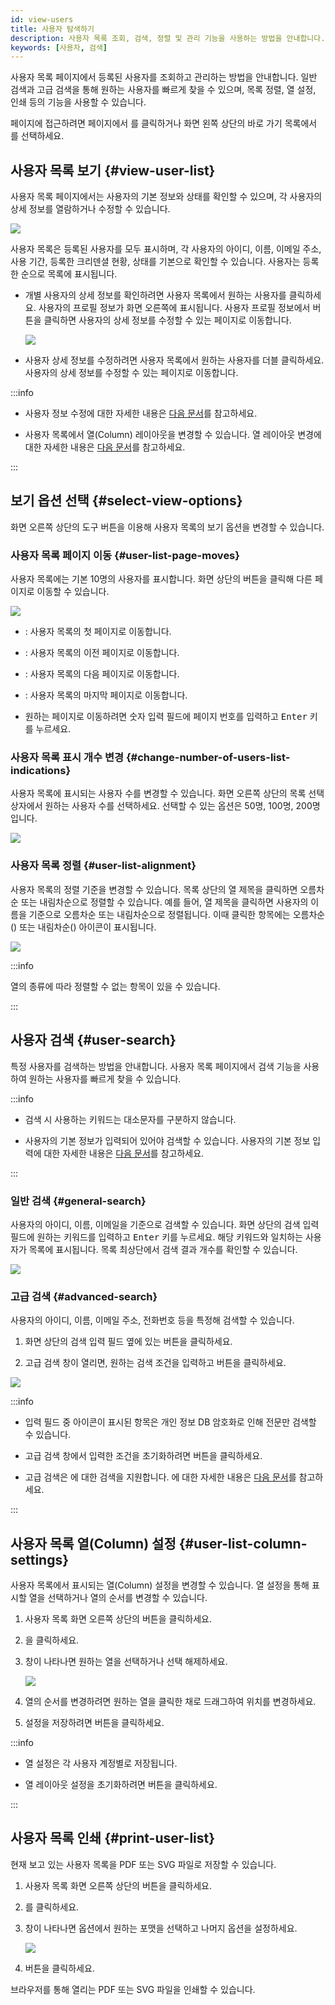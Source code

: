 ```yaml
---
id: view-users
title: 사용자 탐색하기
description: 사용자 목록 조회, 검색, 정렬 및 관리 기능을 사용하는 방법을 안내합니다.
keywords: [사용자, 검색]
---
```


사용자 목록 페이지에서 등록된 사용자를 조회하고 관리하는 방법을 안내합니다. 일반 검색과 고급 검색을 통해 원하는 사용자를 빠르게 찾을 수 있으며, 목록 정렬, 열 설정, 인쇄 등의 기능을 사용할 수 있습니다.

<Cmd sid='shell.header.user' /> 페이지에 접근하려면 <Cmd sid='shell.header.launcher' /> 페이지에서 <Cmd sid='shell.header.user' />를 클릭하거나 화면 왼쪽 상단의 바로 가기 목록에서 <Cmd sid='shell.header.user' />를 선택하세요.

## 사용자 목록 보기 {#view-user-list}

사용자 목록 페이지에서는 사용자의 기본 정보와 상태를 확인할 수 있으며, 각 사용자의 상세 정보를 열람하거나 수정할 수 있습니다.

<Image src='/img/biostarx-users-list.png' />

사용자 목록은 등록된 사용자를 모두 표시하며, 각 사용자의 아이디, 이름, 이메일 주소, 사용 기간, 등록한 크리덴셜 현황, 상태를 기본으로 확인할 수 있습니다. 사용자는 등록한 순으로 목록에 표시됩니다.

* 개별 사용자의 상세 정보를 확인하려면 사용자 목록에서 원하는 사용자를 클릭하세요. 사용자의 프로필 정보가 화면 오른쪽에 표시됩니다. 사용자 프로필 정보에서 <Cmd sid='team.user.preview.button.seeMore' /> 버튼을 클릭하면 사용자의 상세 정보를 수정할 수 있는 페이지로 이동합니다.

  <Image src='/img/biostarx-users-list-view-profile.png' />

* 사용자 상세 정보를 수정하려면 사용자 목록에서 원하는 사용자를 더블 클릭하세요. 사용자의 상세 정보를 수정할 수 있는 페이지로 이동합니다.

:::info

* 사용자 정보 수정에 대한 자세한 내용은 [다음 문서](edit-user)를 참고하세요.

* 사용자 목록에서 열(Column) 레이아웃을 변경할 수 있습니다. 열 레이아웃 변경에 대한 자세한 내용은 [다음 문서](view-users#user-list-column-settings)를 참고하세요.

:::

## 보기 옵션 선택 {#select-view-options}

화면 오른쪽 상단의 도구 버튼을 이용해 사용자 목록의 보기 옵션을 변경할 수 있습니다.

### 사용자 목록 페이지 이동 {#user-list-page-moves}

사용자 목록에는 기본 10명의 사용자를 표시합니다. 화면 상단의 버튼을 클릭해 다른 페이지로 이동할 수 있습니다.

<Image src='/img/biostarx-users-list-pagenation.png' />

* <IcFirst /> : 사용자 목록의 첫 페이지로 이동합니다.

* <IcFw /> : 사용자 목록의 이전 페이지로 이동합니다.

* <IcBw /> : 사용자 목록의 다음 페이지로 이동합니다.

* <IcLast /> : 사용자 목록의 마지막 페이지로 이동합니다.

* 원하는 페이지로 이동하려면 숫자 입력 필드에 페이지 번호를 입력하고 <Kbd>Enter</Kbd> 키를 누르세요.

### 사용자 목록 표시 개수 변경 {#change-number-of-users-list-indications}

사용자 목록에 표시되는 사용자 수를 변경할 수 있습니다. 화면 오른쪽 상단의 목록 선택 상자에서 원하는 사용자 수를 선택하세요. 선택할 수 있는 옵션은 50명, 100명, 200명입니다.

<Image src='/img/biostarx-users-list-select-row.png' />

### 사용자 목록 정렬 {#user-list-alignment}

사용자 목록의 정렬 기준을 변경할 수 있습니다. 목록 상단의 열 제목을 클릭하면 오름차순 또는 내림차순으로 정렬할 수 있습니다. 예를 들어, <Cmd sid='team.user.table.firstName' /> 열 제목을 클릭하면 사용자의 이름을 기준으로 오름차순 또는 내림차순으로 정렬됩니다. 이때 클릭한 항목에는 오름차순(<IcAscend />) 또는 내림차순(<IcDescend />) 아이콘이 표시됩니다.

<Image src='/img/biostarx-users-list-order.png' />

:::info

열의 종류에 따라 정렬할 수 없는 항목이 있을 수 있습니다.

:::


## 사용자 검색 {#user-search}

특정 사용자를 검색하는 방법을 안내합니다. 사용자 목록 페이지에서 검색 기능을 사용하여 원하는 사용자를 빠르게 찾을 수 있습니다.

:::info

* 검색 시 사용하는 키워드는 대소문자를 구분하지 않습니다.

* 사용자의 기본 정보가 입력되어 있어야 검색할 수 있습니다. 사용자의 기본 정보 입력에 대한 자세한 내용은 [다음 문서](add-user-basic-info)를 참고하세요.

:::

### 일반 검색 {#general-search}

사용자의 아이디, 이름, 이메일을 기준으로 검색할 수 있습니다. 화면 상단의 검색 입력 필드에 원하는 키워드를 입력하고 <Kbd>Enter</Kbd> 키를 누르세요. 해당 키워드와 일치하는 사용자가 목록에 표시됩니다. 목록 최상단에서 검색 결과 개수를 확인할 수 있습니다.

<Image src='/img/biostarx-users-search-result.png' />

### 고급 검색 {#advanced-search}

사용자의 아이디, 이름, 이메일 주소, 전화번호 등을 특정해 검색할 수 있습니다. 

1. 화면 상단의 검색 입력 필드 옆에 있는 <IcAdvSearch /> 버튼을 클릭하세요. 

1. 고급 검색 창이 열리면, 원하는 검색 조건을 입력하고 <Cmd sid='common.search' /> 버튼을 클릭하세요.

<Image src='/img/biostarx-users-advanced-search.png' />

:::info

* 입력 필드 중 <IcTips /> 아이콘이 표시된 항목은 개인 정보 DB 암호화로 인해 전문만 검색할 수 있습니다.

* 고급 검색 창에서 입력한 조건을 초기화하려면 <Cmd sid='common.clearAll' /> 버튼을 클릭하세요.

* 고급 검색은 <Cmd sid='setting.server.custom_field.title' product='2' />에 대한 검색을 지원합니다. <Cmd sid='setting.server.custom_field.title' product='2' />에 대한 자세한 내용은 [다음 문서](settings-server-server#custom-field)를 참고하세요.

:::


## 사용자 목록 열(Column) 설정 {#user-list-column-settings}

사용자 목록에서 표시되는 열(Column) 설정을 변경할 수 있습니다. 열 설정을 통해 표시할 열을 선택하거나 열의 순서를 변경할 수 있습니다.

1. 사용자 목록 화면 오른쪽 상단의 <IcMoreW /> 버튼을 클릭하세요.

1. <Cmd sid='team.menu.columnLayout' />을 클릭하세요.

1. <Cmd sid='common.dialog.columnSetting.title' /> 창이 나타나면 원하는 열을 선택하거나 선택 해제하세요.

    <Image src='/img/biostarx-users-list-column-layout.png' />

1. 열의 순서를 변경하려면 원하는 열을 클릭한 채로 드래그하여 위치를 변경하세요.

1. 설정을 저장하려면 <Cmd sid='common.apply' /> 버튼을 클릭하세요.

:::info

* 열 설정은 각 사용자 계정별로 저장됩니다.

* 열 레이아웃 설정을 초기화하려면 <Cmd sid='columnSetting.button.defaultColumn' product='2' /> 버튼을 클릭하세요.

:::


## 사용자 목록 인쇄 {#print-user-list}

현재 보고 있는 사용자 목록을 PDF 또는 SVG 파일로 저장할 수 있습니다.

1. 사용자 목록 화면 오른쪽 상단의 <IcMoreW /> 버튼을 클릭하세요.

1. <Cmd sid='team.menu.print' />를 클릭하세요.

1. <Cmd sid='printOption.dialog.header' product='2' /> 창이 나타나면 <Cmd sid='printOption.fileFormat' product='2' /> 옵션에서 원하는 포맷을 선택하고 나머지 옵션을 설정하세요.

    <Image src='/img/biostarx-users-print-list.png' />

1. <Cmd sid='team.menu.print' /> 버튼을 클릭하세요.

브라우저를 통해 열리는 PDF 또는 SVG 파일을 인쇄할 수 있습니다.